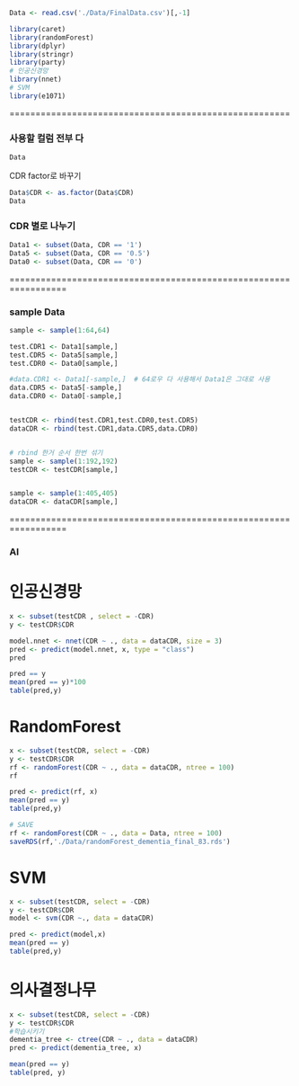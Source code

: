 ```r

Data <- read.csv('./Data/FinalData.csv')[,-1]
```

```r
library(caret)
library(randomForest)
library(dplyr)
library(stringr)
library(party)
# 인공신경망
library(nnet)
# SVM
library(e1071)
```

======================================================

### 사용할 컬럼 전부 다

```r
Data
```

CDR factor로 바꾸기

```r
Data$CDR <- as.factor(Data$CDR)
Data
```

### CDR 별로 나누기

```r
Data1 <- subset(Data, CDR == '1')
Data5 <- subset(Data, CDR == '0.5')
Data0 <- subset(Data, CDR == '0')
```

=================================================================

### sample Data

```r
sample <- sample(1:64,64)

test.CDR1 <- Data1[sample,]
test.CDR5 <- Data5[sample,]
test.CDR0 <- Data0[sample,]

#data.CDR1 <- Data1[-sample,]  # 64로우 다 사용해서 Data1은 그대로 사용  
data.CDR5 <- Data5[-sample,] 
data.CDR0 <- Data0[-sample,] 


testCDR <- rbind(test.CDR1,test.CDR0,test.CDR5)
dataCDR <- rbind(test.CDR1,data.CDR5,data.CDR0)


# rbind 한거 순서 한번 섞기
sample <- sample(1:192,192)
testCDR <- testCDR[sample,]


sample <- sample(1:405,405)
dataCDR <- dataCDR[sample,]

```

=================================================================

### AI

# 인공신경망

```r
x <- subset(testCDR , select = -CDR)
y <- testCDR$CDR
```

```r
model.nnet <- nnet(CDR ~ ., data = dataCDR, size = 3)
pred <- predict(model.nnet, x, type = "class")
pred
```

```r
pred == y
mean(pred == y)*100
table(pred,y)
```

# RandomForest

```r
x <- subset(testCDR, select = -CDR)
y <- testCDR$CDR
rf <- randomForest(CDR ~ ., data = dataCDR, ntree = 100) 
rf
```

```r
pred <- predict(rf, x)
mean(pred == y)
table(pred,y)
```

```r
# SAVE
rf <- randomForest(CDR ~ ., data = Data, ntree = 100) 
saveRDS(rf,'./Data/randomForest_dementia_final_83.rds')
```

# SVM

```r
x <- subset(testCDR, select = -CDR)
y <- testCDR$CDR
model <- svm(CDR ~., data = dataCDR)
```

```r
pred <- predict(model,x)
mean(pred == y)
table(pred,y)
```

# 의사결정나무

```r
x <- subset(testCDR, select = -CDR)
y <- testCDR$CDR
#학습시키기
dementia_tree <- ctree(CDR ~ ., data = dataCDR)
pred <- predict(dementia_tree, x)
```

```r
mean(pred == y)
table(pred, y)
```
